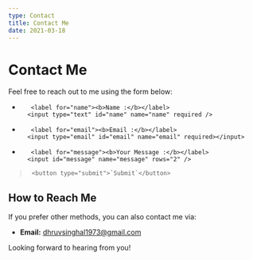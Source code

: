 ```yaml
---
type: Contact
title: Contact Me
date: 2021-03-18
---
```


# Contact Me

Feel free to reach out to me using the form below:


<form action="/submit" method="post">
        
-        <label for="name"><b>Name :</b></label>
        <input type="text" id="name" name="name" required />

        
-        <label for="email"><b>Email :</b></label>
        <input type="email" id="email" name="email" required></input>

       
-        <label for="message"><b>Your Message :</b></label>
        <input id="message" name="message" rows="2" />

       
>      <button type="submit">`Submit`</button>
</form>

## How to Reach Me

If you prefer other methods, you can also contact me via:

- **Email:** dhruvsinghal1973@gmail.com

Looking forward to hearing from you!


